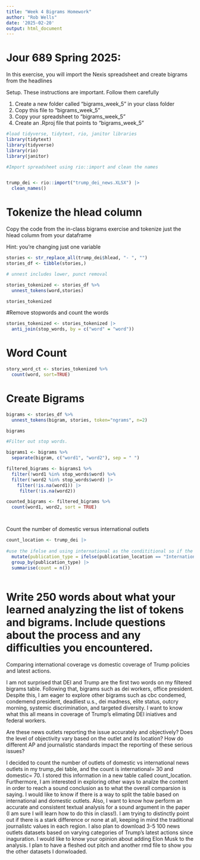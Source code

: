 ```yaml
---
title: "Week 4 Bigrams Homework"
author: "Rob Wells"
date: '2025-02-20'
output: html_document
---
```


# Jour 689 Spring 2025:

In this exercise, you will import the Nexis spreadsheet and create bigrams from the headlines

Setup. These instructions are important. Follow them carefully

1) Create a new folder called "bigrams_week_5" in your class folder
2) Copy this file to "bigrams_week_5"
3) Copy your spreadsheet to "bigrams_week_5"
4) Create an .Rproj file that points to "bigrams_week_5"

```r
#load tidyverse, tidytext, rio, janitor libraries
library(tidytext)
library(tidyverse)
library(rio)
library(janitor)

```

```r
#Import spreadsheet using rio::import and clean the names


trump_dei <- rio::import("trump_dei_news.XLSX") |> 
  clean_names()


```
# Tokenize the hlead column

Copy the code from the in-class bigrams exercise and tokenize just the hlead column from your dataframe

Hint: you're changing just one variable

```r

stories <- str_replace_all(trump_dei$hlead, "- ", "")
stories_df <- tibble(stories,)

# unnest includes lower, punct removal

stories_tokenized <- stories_df %>%
  unnest_tokens(word,stories)

stories_tokenized

```

#Remove stopwords and count the words
```r

stories_tokenized <- stories_tokenized |>
  anti_join(stop_words, by = c("word" = "word")) 

```

# Word Count

```r
story_word_ct <- stories_tokenized %>%
  count(word, sort=TRUE)
```


# Create Bigrams


```r
bigrams <- stories_df %>%
  unnest_tokens(bigram, stories, token="ngrams", n=2)

bigrams

#Filter out stop words.

bigrams1 <- bigrams %>%
  separate(bigram, c("word1", "word2"), sep = " ")

filtered_bigrams <- bigrams1 %>%
  filter(!word1 %in% stop_words$word) %>%
  filter(!word2 %in% stop_words$word) |> 
    filter(!is.na(word1)) |> 
     filter(!is.na(word2))

counted_bigrams <- filtered_bigrams %>%
  count(word1, word2, sort = TRUE)




```

Count the number of domestic versus international outlets 
```r
count_location <- trump_dei |> 
  
#use the ifelse and using international as the condititional so if the value is that it counts as international and everything else return as domestic in the count 
  mutate(publication_type = ifelse(publication_location == "International", "International", "Domestic")) |>
  group_by(publication_type) |>
  summarise(count = n())
  
```



# Write 250 words about what your learned analyzing the list of tokens and bigrams. Include questions about the process and any difficulties you encountered.

Comparing international coverage vs domestic coverage of Trump policies and latest actions. 

I am not surprised that DEI and Trump are the first two words on my filtered bigrams table. Following that, bigrams such as dei workers, office president.  Despite this, I am eager to explore other bigrams such as cbc condemed, condemend president, deadliest u.s., dei madness, elite status, outcry morning, systemic discrimination, and targeted diversity. I want to know what this all means in coverage of Trump's elimating DEI iniatives and federal workers. 
  
Are these news outlets reporting the issue accurately and objectively?
Does the level of objectivity vary based on the outlet and its location?
How do different AP and journalistic standards impact the reporting of these serious issues?

I decided to count the number of outlets of domestic vs international news outlets in my trump_dei table, and the count is international= 30 and domestic= 70. I stored this information in a new table called count_location. Furthermore, I am interested in exploring other ways to analze the content in order to reach a sound conclusion as to what the overall comparsion is saying. I would like to know if there is a way to split the table based on international and domestic outlets. Also, I want to know how perform an accurate and consistent textual analysis for a sound argument in the paper (I am sure I will learn how to do this in class!). I am trying to distinctly point out if there is a stark difference or none at all, keeping in mind the traditional journalistc values in each region. I also plan to download 3-5 100 news outlets datasets based on varying categories of Trump's latest actions since inaguration. I would like to know your opinion about adding Elon Musk to the analysis. I plan to have a fleshed out pitch and another rmd file to show you the other datasets I donwloaded. 
 
